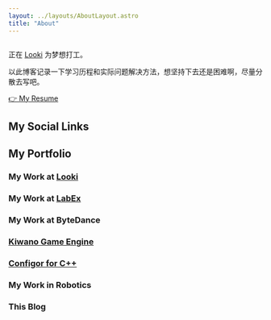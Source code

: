```yaml
---
layout: ../layouts/AboutLayout.astro
title: "About"
---
```



<div class="w-3/5 sm:w-1/3">
  <Image src={picture} class="w-full rounded-2xl object-cover" alt="" />
</div>

正在 [Looki](https://looki.ai) 为梦想打工。

以此博客记录一下学习历程和实际问题解决方法，想坚持下去还是困难啊，尽量分散去写吧。

[👉 My Resume](https://resume.lavliet.me)

## My Social Links

<Socials />

## My Portfolio

### My Work at [Looki](https://looki.ai)

<Badge logo="kubernetes" bgColor="#326CE5" label="Kubernetes" />
<Badge logo="terraform" bgColor="#844FBA" label="Terraform" />
<Badge logo="openai" bgColor="#412991" label="AI integration" />
<Badge logo="python" bgColor="#3776AB" label="Python" />

### My Work at [LabEx](https://labex.io)

<Badge logo="openai" bgColor="#412991" label="AI integration" />
<Badge logo="docker" bgColor="#2496ED" label="Docker Swarm" />
<Badge logo="go" bgColor="#00ADD8" label="golang" />
<Badge logo="nuxt" bgColor="#00DC82" label="Nuxt3" link="https://nuxt.com" />
<Badge logo="nextdotjs" bgColor="#000000" label="Next.js" />
<Badge logo="googlechrome" bgColor="#4285F4" label="Web Extension" link="https://developer.chrome.com/docs/webstore" />

### My Work at ByteDance

<Badge logo="go" bgColor="#00ADD8" label="golang" />
<Badge logo="python" bgColor="#3776AB" label="Python" />
<Badge logo="elastic" bgColor="#005571" label="Elastic" link="https://www.elastic.co" />
<Badge logo="redis" bgColor="#DC382D" label="Redis" />
<Badge logo="apachekafka" bgColor="#231F20" label="kafka" />

### [Kiwano Game Engine](https://kiwanoengine.com)

<Badge logo="cplusplus" bgColor="#00599C" label="c++" />
<Badge logo="windows" bgColor="#0078D4" label="Direct2D" link="https://en.wikipedia.org/wiki/Direct2D" />
<Badge logo="cocos" bgColor="#55C2E1" label="cocos2d" />
<Badge logo="appveyor" bgColor="#00B3E0" label="appveyor" link="https://www.appveyor.com" />
<Badge logo="powershell" bgColor="#5391FE" label="power shell" />

### [Configor for C++](https://github.com/Nomango/configor)

<Badge logo="cplusplus" bgColor="#00599C" label="c++" />
<Badge logo="githubactions" bgColor="#2088FF" label="github actions" />

### My Work in Robotics

<Badge logo="cplusplus" bgColor="#00599C" label="c++" />
<Badge logo="ros" bgColor="#22314E" label="ros" link="https://www.ros.org" />
<Badge logo="" bgColor="#f58115" label="gazebo" link="https://gazebosim.org" />

### This Blog

<Badge logo="astro" bgColor="#BC52EE" label="Astro" link="https://astro.build" />
<Badge logo="unocss" bgColor="#333333" label="UnoCSS" link="https://github.com/unocss/unocss" />
<Badge logo="deno" bgColor="#000000" label="Deno" link="https://dash.deno.com" />

<Comment slug="about" />
